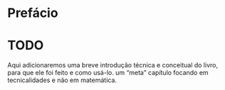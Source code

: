 # Prefácio {.unnumbered}

# TODO
Aqui adicionaremos uma breve introdução técnica e conceitual do livro, para que ele foi feito e como usá-lo. um "meta" capítulo focando em tecnicalidades e não em matemática.
